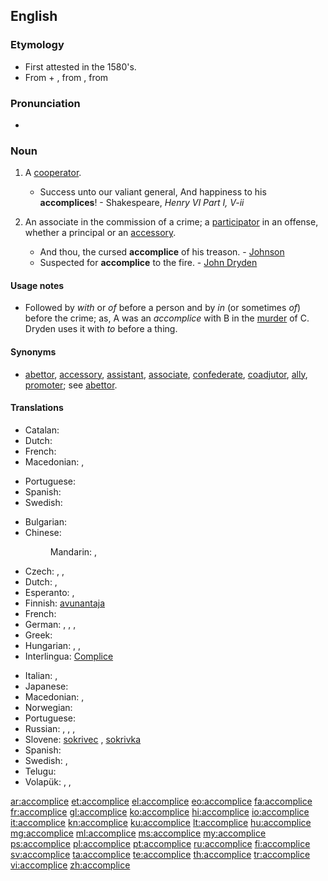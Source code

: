 ==English==

===Etymology===
* First attested in the 1580's.
* From {{etyl|enm|en}} {{term|a|lang=enm}} + {{term|complice|lang=enm}}, from {{etyl|fro|en}} {{term|complice||confederate|lang=fro}}, from {{etyl|la|en}} {{term|complicare||fold together|lang=la}}

===Pronunciation===
* {{a|US}} {{IPA|/ə.ˈkɒm.plɪs/}}

===Noun===
{{wikipedia|accomplice|accomplice (crime)}}
{{en-noun}}

# {{context|rare|lang=en}} A [[cooperator]].
#* Success unto our valiant general, And happiness to his '''accomplices'''! - Shakespeare, ''Henry VI Part I, V-ii''
# {{context|legal|lang=en}} An associate in the commission of a crime; a [[participator]] in an offense, whether a principal or an [[accessory]].
#* And thou, the cursed '''accomplice''' of his treason. - [[Johnson]]
#* Suspected for '''accomplice''' to the fire. - [[w:John Dryden|John Dryden]]

====Usage notes====
* Followed by ''with'' or ''of'' before a person and by ''in'' (or sometimes ''of'') before the crime; as, A was an ''accomplice'' with B in the [[murder]] of C. Dryden uses it with ''to'' before a thing.

====Synonyms====
* [[abettor]], [[accessory]], [[assistant]], [[associate]], [[confederate]], [[coadjutor]], [[ally]], [[promoter]]; see [[abettor]].

====Translations====
{{trans-top|a cooperator}}
* Catalan: {{t|ca|còmplice|m|f}}
* Dutch: {{t+|nl|handlanger|m}}
* French: {{t+|fr|complice|m|f}}
* Macedonian: {{t|mk|соучесник|m|tr=soúčesnik|sc=Cyrl}}, {{t|mk|соизвршител|m|tr=soizv'ršitel|sc=Cyrl}}
{{trans-mid}}
* Portuguese: {{t+|pt|cúmplice}}
* Spanish: {{t|es|cómplice|m|f}}
* Swedish: {{t+|sv|medhjälpare|c}}
{{trans-bottom}}

{{trans-top|an associate in the commission of a crime}}
* Bulgarian: {{t+|bg|съучастник}}
* Chinese:
*: Mandarin: {{t+|cmn|幫兇|sc=Hani}}, {{t+|cmn|帮凶|tr=bāngxiōng|sc=Hani}}
* Czech: {{t|cs|spolupachatel|m}}, {{t|cs|spoluviník|m}}, {{t|cs|komplic|m}}
* Dutch: {{t+|nl|medeplichtige|m|f}}, {{t+|nl|handlanger|m}}
* Esperanto: {{t|eo|kunkulpulo}}, {{t|eo|kunkulpulino}}
* Finnish: [[avunantaja]]
* French: {{t+|fr|complice|m|f}}
* German: {{t|de|Mittäter|m}}, {{t|de|Mittäterin|f}}, {{t+|de|Komplize|m}}, {{t|de|Komplizin|f}}
* Greek: {{t+|el|συνεργός|m|tr=synergós}}
* Hungarian: {{t+|hu|bűnrészes}}, {{t+|hu|bűntárs}}, {{t+|hu|cinkos}}
* Interlingua: [[Complice]]
{{trans-mid}}
* Italian: {{t+|it|accomplice}}, {{t+|it|correo|m}}
* Japanese: {{t|ja|共犯者|tr=きょうはんしゃ, kyōhansha|sc=Jpan}}
* Macedonian: {{t|mk|соучесник|m|tr=soúčesnik|sc=Cyrl}}, {{t|mk|соизвршител|m|tr=soizv'ršitel|sc=Cyrl}}
* Norwegian: {{t|no|medskyldig}}
* Portuguese: {{t+|pt|cúmplice|m|f}}
* Russian: {{t+|ru|соучастник|m|tr=součástnik|sc=Cyrl}}, {{t+|ru|соучастница|f|tr=součástnica|sc=Cyrl}}, {{t+|ru|сообщник|m|tr=soóbščnik|sc=Cyrl}}, {{t+|ru|сообщница|f|tr=soóbščnica|sc=Cyrl}}
* Slovene: [[sokrivec]] {{g|m}}, [[sokrivka]] {{g|f}}
* Spanish: {{t|es|cómplice}}
* Swedish: {{t|sv|medbrottsling}}, {{t|sv|medskyldig|c}}
* Telugu: {{t+|te|తోడుదొంగ}}
* Volapük: {{qualifier|male or female}} {{t|vo|kedöban}}, {{qualifier|male}} {{t|vo|hikedöban}}, {{qualifier|female}} {{t|vo|jikedöban}}
{{trans-bottom}}

[[ar:accomplice]]
[[et:accomplice]]
[[el:accomplice]]
[[eo:accomplice]]
[[fa:accomplice]]
[[fr:accomplice]]
[[gl:accomplice]]
[[ko:accomplice]]
[[hi:accomplice]]
[[io:accomplice]]
[[it:accomplice]]
[[kn:accomplice]]
[[ku:accomplice]]
[[lt:accomplice]]
[[hu:accomplice]]
[[mg:accomplice]]
[[ml:accomplice]]
[[ms:accomplice]]
[[my:accomplice]]
[[ps:accomplice]]
[[pl:accomplice]]
[[pt:accomplice]]
[[ru:accomplice]]
[[fi:accomplice]]
[[sv:accomplice]]
[[ta:accomplice]]
[[te:accomplice]]
[[th:accomplice]]
[[tr:accomplice]]
[[vi:accomplice]]
[[zh:accomplice]]